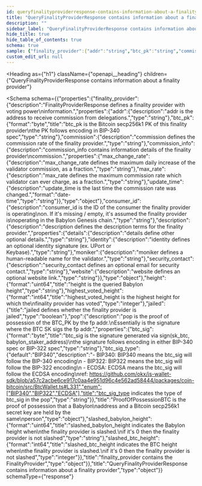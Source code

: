 ```yaml
---
id: queryfinalityproviderresponse-contains-information-about-a-finality-provider
title: "QueryFinalityProviderResponse contains information about a finality provider"
description: ""
sidebar_label: "QueryFinalityProviderResponse contains information about a finality provider"
hide_title: true
hide_table_of_contents: true
schema: true
sample: {"finality_provider":{"addr":"string","btc_pk":"string","commission":"string","commission_info":{"max_change_rate":"string","max_rate":"string","update_time":"2024-07-29T15:51:28.071Z"},"consumer_id":"string","description":{"details":"string","identity":"string","moniker":"string","security_contact":"string","website":"string"},"height":"string","highest_voted_height":0,"jailed":true,"pop":{"btc_sig":"string","btc_sig_type":"BIP340"},"slashed_babylon_height":"string","slashed_btc_height":0}}
custom_edit_url: null
---
```



<Heading
  as={"h1"}
  className={"openapi__heading"}
  children={"QueryFinalityProviderResponse contains information about a finality provider"}
>
</Heading>





<Schema
  schema={{"properties":{"finality_provider":{"description":"FinalityProviderResponse defines a finality provider with voting power\ninformation.","properties":{"addr":{"description":"addr is the address to receive commission from delegations.","type":"string"},"btc_pk":{"format":"byte","title":"btc_pk is the Bitcoin secp256k1 PK of this finality provider\nthe PK follows encoding in BIP-340 spec","type":"string"},"commission":{"description":"commission defines the commission rate of the finality provider.","type":"string"},"commission_info":{"description":"commission_info contains information details of the finality provider\ncommission.","properties":{"max_change_rate":{"description":"max_change_rate defines the maximum daily increase of the validator commission, as a fraction.","type":"string"},"max_rate":{"description":"max_rate defines the maximum commission rate which validator can ever charge, as a fraction.","type":"string"},"update_time":{"description":"update_time is the last time the commission rate was changed.","format":"date-time","type":"string"}},"type":"object"},"consumer_id":{"description":"consumer_id is the ID of the consumer the finality provider is operating\non. If it's missing / empty, it's assumed the finality provider is\noperating in the Babylon Genesis chain.","type":"string"},"description":{"description":"description defines the description terms for the finality provider.","properties":{"details":{"description":"details define other optional details.","type":"string"},"identity":{"description":"identity defines an optional identity signature (ex. UPort or Keybase).","type":"string"},"moniker":{"description":"moniker defines a human-readable name for the validator.","type":"string"},"security_contact":{"description":"security_contact defines an optional email for security contact.","type":"string"},"website":{"description":"website defines an optional website link.","type":"string"}},"type":"object"},"height":{"format":"uint64","title":"height is the queried Babylon height","type":"string"},"highest_voted_height":{"format":"int64","title":"highest_voted_height is the highest height for which the\nfinality provider has voted","type":"integer"},"jailed":{"title":"jailed defines whether the finality provider is jailed","type":"boolean"},"pop":{"description":"pop is the proof of possession of the BTC_PK by the fp addr.\nEssentially is the signature where the BTC SK sigs the fp addr.","properties":{"btc_sig":{"format":"byte","title":"btc_sig is the signature generated via sign(sk_btc, babylon_staker_address)\nthe signature follows encoding in either BIP-340 spec or BIP-322 spec","type":"string"},"btc_sig_type":{"default":"BIP340","description":"- BIP340: BIP340 means the btc_sig will follow the BIP-340 encoding\n - BIP322: BIP322 means the btc_sig will follow the BIP-322 encoding\n - ECDSA: ECDSA means the btc_sig will follow the ECDSA encoding\nref: https://github.com/okx/js-wallet-sdk/blob/a57c2acbe6ce917c0aa4e951d96c4e562ad58444/packages/coin-bitcoin/src/BtcWallet.ts#L331","enum":["BIP340","BIP322","ECDSA"],"title":"btc_sig_type indicates the type of btc_sig in the pop","type":"string"}},"title":"ProofOfPossessionBTC is the proof of possession that a Babylon\naddress and a Bitcoin secp256k1 secret key are held by the same\nperson","type":"object"},"slashed_babylon_height":{"format":"uint64","title":"slashed_babylon_height indicates the Babylon height when\nthe finality provider is slashed.\nif it's 0 then the finality provider is not slashed","type":"string"},"slashed_btc_height":{"format":"int64","title":"slashed_btc_height indicates the BTC height when\nthe finality provider is slashed.\nif it's 0 then the finality provider is not slashed","type":"integer"}},"title":"finality_provider contains the FinalityProvider","type":"object"}},"title":"QueryFinalityProviderResponse contains information about a finality provider","type":"object"}}
  schemaType={"response"}
>
  
</Schema>
            